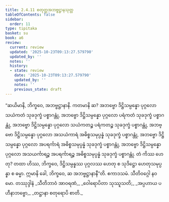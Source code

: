 ```yaml
---
title: 2.4.11 စတုတ္ထအဘဗ္ဗဋ္ဌာနသုတ္တ
tableOfContents: false
sidebar:
  order: 11
type: tipitaka
basket: su
book: a6
review:
  current: review
  updated: '2025-10-23T09:13:27.579790'
  updated_by: ''
  notes: ''
  history:
  - state: review
    date: '2025-10-23T09:13:27.579790'
    updated_by: ''
    notes: ''
    previous_state: draft
---
```



<ReviewStatus review={frontmatter.review} showDetails={true} />

<HypothesisAnnotation frontmatter={frontmatter} />

<DynamicBreadcrumb />

<Division number="95" book="a6" e="ch" v="16" p="383">

<Paragraph number="709" book="a6">
“ဆယိမာနိ, ဘိက္ခဝေ, အဘဗ္ဗဋ္ဌာနာနိ. ကတမာနိ ဆ? အဘဗ္ဗော ဒိဋ္ဌိသမ္ပန္နော ပုဂ္ဂလော သယံကတံ သုခဒုက္ခံ ပစ္စာဂန္တုံ, အဘဗ္ဗော ဒိဋ္ဌိသမ္ပန္နော ပုဂ္ဂလော ပရံကတံ သုခဒုက္ခံ ပစ္စာဂန္တုံ, အဘဗ္ဗော ဒိဋ္ဌိသမ္ပန္နော ပုဂ္ဂလော သယံကတဉ္စ ပရံကတဉ္စ သုခဒုက္ခံ ပစ္စာဂန္တုံ, အဘဗ္ဗော ဒိဋ္ဌိသမ္ပန္နော ပုဂ္ဂလော အသယံကာရံ အဓိစ္စသမုပ္ပန္နံ သုခဒုက္ခံ ပစ္စာဂန္တုံ, အဘဗ္ဗော ဒိဋ္ဌိသမ္ပန္နော ပုဂ္ဂလော အပရင်္ကာရံ အဓိစ္စသမုပ္ပန္နံ သုခဒုက္ခံ ပစ္စာဂန္တုံ, အဘဗ္ဗော ဒိဋ္ဌိသမ္ပန္နော ပုဂ္ဂလော အသယင်္ကာရဉ္စ အပရင်္ကာရဉ္စ အဓိစ္စသမုပ္ပန္နံ သုခဒုက္ခံ ပစ္စာဂန္တုံ. တံ ကိဿ ဟေတု? တထာ ဟိဿ, ဘိက္ခဝေ, ဒိဋ္ဌိသမ္ပန္နဿ ပုဂ္ဂလဿ ဟေတု စ သုဒိဋ္ဌော ဟေတုသမုပ္ပန္နာ စ ဓမ္မာ. ဣမာနိ ခေါ, ဘိက္ခဝေ, ဆ အဘဗ္ဗဋ္ဌာနာနီ”တိ.

</Paragraph>
</Division>

<Paragraph number="710" type="center" book="a6">
ဧကာဒသမံ.



</Paragraph>

<Paragraph number="711" type="center" book="a6">
သီတိဝဂ္ဂေါ နဝမော.



</Paragraph>

<Paragraph number="712" type="center" book="a6">
တဿုဒ္ဒါနံ


</Paragraph>

<Paragraph number="713" type="verses" book="a6">
_သီတိဘာဝံ အာဝရဏံ,_  
_ဝေါရောပိတာ သုဿူသတိ;_  
_အပ္ပဟာယ ပဟီနာဘဗ္ဗော,_  
_တဋ္ဌာနာ စတုရောပိ စာတိ._
</Paragraph>